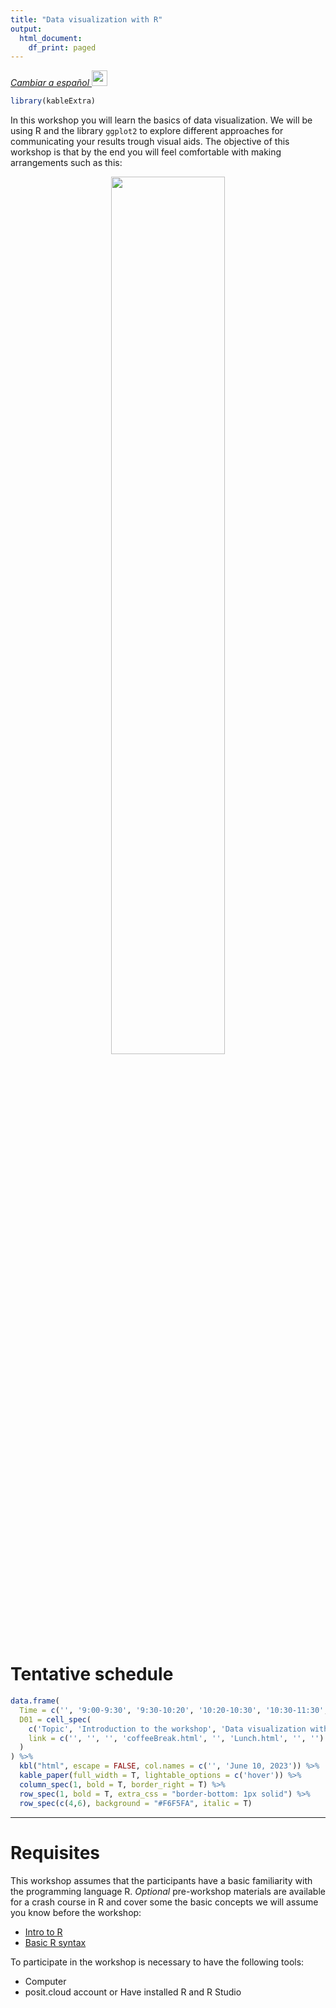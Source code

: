 ```yaml
---
title: "Data visualization with R"
output:
  html_document:
    df_print: paged
---
```


<em>
[Cambiar a español ![](img/flag_mx.gif){width="25"}](ES/index.html)
</em>

```r
library(kableExtra)
```

In this workshop you will learn the basics of data visualization. We will be using R and the library `ggplot2` to explore different approaches for communicating your results trough visual aids. The objective of this workshop is that by the end you will feel comfortable with making arrangements such as this:

<center>
![](img/0_figArrangement.png){width="60%"}
</center>

# Tentative schedule

```r
data.frame(
  Time = c('', '9:00-9:30', '9:30-10:20', '10:20-10:30', '10:30-11:30', '11:30-12:15', '12:15-13:00', '13:00-14:00'),
  D01 = cell_spec(
    c('Topic', 'Introduction to the workshop', 'Data visualization with ggplot', 'Break', 'Further customization', 'Lunch', 'Figure arrangements', 'Beyond static visualization'), 'html',
    link = c('', '', '', 'coffeeBreak.html', '', 'Lunch.html', '', '')
  )
) %>%
  kbl("html", escape = FALSE, col.names = c('', 'June 10, 2023')) %>%
  kable_paper(full_width = T, lightable_options = c('hover')) %>%
  column_spec(1, bold = T, border_right = T) %>%
  row_spec(1, bold = T, extra_css = "border-bottom: 1px solid") %>%
  row_spec(c(4,6), background = "#F6F5FA", italic = T)
```

------------------------------------------------------------------------

# Requisites

This workshop assumes that the participants have a basic familiarity with the programming language R. *Optional* pre-workshop materials are available for a crash course in R and cover some the basic concepts we will assume you know before the workshop:

-   [Intro to R](0a_Intro_RstudioMarkdown.html)
-   [Basic R syntax](0b_RandTidyverse.html)

To participate in the workshop is necessary to have the following tools:

-   Computer
-   posit.cloud account or Have installed R and R Studio

<!-- -   Introduccion a ggplot -->

<!-- -   Tipos de graficos -->

<!-- -   Temas y opciones customizacion -->

<!-- -   Intro to ggplot -->

<!--     -   Objetivo de la visualizacion de datos -->

<!--     -   Inspiracion -->

<!--     -   Visualizaciones abstractas? -->

<!-- -   Propiedades de un grafico -->

<!--     -   *Propiedades generales*, titles, axis, labels -->

<!--     -   *Forma*, size vs shape -->

<!--     -   *Color*, categorical vs gradients -->

<!--     -   *Layouts* -->

<!-- -   Tipos de graficos -->

<!--     -   Distribucion -->

<!--         -   Histogramas -->

<!--         -   Boxplot -->

<!--         -   Bubbles -->

<!--         -   Mozaic -->

<!--     -   Correlation -->

<!--         -   Scatterplot -->

<!--         -   Heatmap -->

<!--     -   Ranking -->

<!--         -   Barplot -->

<!--         -   Radar/spider -->

<!--     -   Proportion -->

<!--         -   Doughnut -->

<!--         -   Pie -->

<!--         -   Treemap -->

<!--     -   Time series -->

<!--         -   Line -->

<!--         -   Bars -->

<!--         -   Area -->

<!--     -   Relationship -->

<!--         -   Network -->

<!--         -   Sankey -->

<!-- -   Arrangements -->

<!--     -   Facets -->

<!--     -   ggarrange -->

<!-- -   Dynamics visuals with plotly -->
